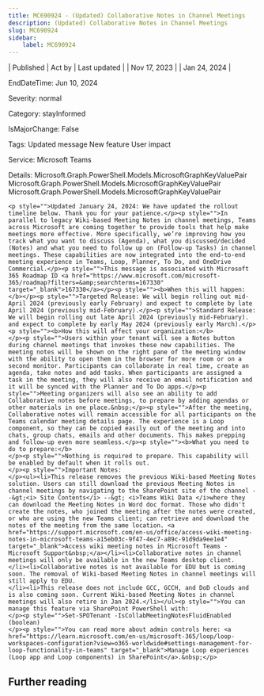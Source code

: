 ```yaml
---
title: MC690924 - (Updated) Collaborative Notes in Channel Meetings
description: (Updated) Collaborative Notes in Channel Meetings
slug: MC690924
sidebar:
    label: MC690924
---
```



| Published | Act by | Last updated |
| Nov 17, 2023 |  | Jan 24, 2024 |

EndDateTime: Jun 10, 2024

Severity: normal

Category: stayInformed

IsMajorChange: False

Tags: Updated message New feature User impact

Service: Microsoft Teams

Details: Microsoft.Graph.PowerShell.Models.MicrosoftGraphKeyValuePair Microsoft.Graph.PowerShell.Models.MicrosoftGraphKeyValuePair Microsoft.Graph.PowerShell.Models.MicrosoftGraphKeyValuePair

```
<p style="">Updated January 24, 2024: We have updated the rollout timeline below. Thank you for your patience.</p><p style="">In parallel to legacy Wiki-based Meeting Notes in channel meetings, Teams across Microsoft are coming together to provide tools that help make meetings more effective. More specifically, we’re improving how you track what you want to discuss (Agenda), what you discussed/decided (Notes) and what you need to follow up on (Follow-up Tasks) in channel meetings. These capabilities are now integrated into the end-to-end meeting experience in Teams, Loop, Planner, To Do, and OneDrive Commercial.</p><p style="">This message is associated with Microsoft 365 Roadmap ID <a href="https://www.microsoft.com/microsoft-365/roadmap?filters=&amp;searchterms=167330" target="_blank">167330</a></p><p style=""><b>When this will happen:</b></p><p style="">Targeted Release: We will begin rolling out mid-April 2024 (previously early February) and expect to complete by late April 2024 (previously mid-February).</p><p style="">Standard Release: We will begin rolling out late April 2024 (previously mid-February). and expect to complete by early May 2024 (previously early March).</p><p style=""><b>How this will affect your organization:</b> 
</p><p style="">Users within your tenant will see a Notes button during channel meetings that invokes these new capabilities. The meeting notes will be shown on the right pane of the meeting window with the ability to open them in the browser for more room or on a second monitor. Participants can collaborate in real time, create an agenda, take notes and add tasks. When participants are assigned a task in the meeting, they will also receive an email notification and it will be synced with the Planner and To Do apps.</p><p style="">Meeting organizers will also see an ability to add Collaborative notes before meetings, to prepare by adding agendas or other materials in one place.&nbsp;</p><p style="">After the meeting, Collaborative notes will remain accessible for all participants on the Teams calendar meeting details page. The experience is a Loop component, so they can be copied easily out of the meeting and into chats, group chats, emails and other documents. This makes prepping and follow-up even more seamless.</p><p style=""><b>What you need to do to prepare:</b> 
</p><p style="">Nothing is required to prepare. This capability will be enabled by default when it rolls out. 
</p><p style="">Important Notes: 
</p><ul><li>This release removes the previous Wiki-based Meeting Notes solution. Users can still download the previous Meeting Notes in channel meetings by navigating to the SharePoint site of the channel --&gt;<i> Site Contents</i> --&gt; <i>Teams Wiki Data </i>where they can download the Meeting Notes in Word doc format. Those who didn't create the notes, who joined the meeting after the notes were created, or who are using the new Teams client; can retrieve and download the notes of the meeting from the same location. <a href="https://support.microsoft.com/en-us/office/access-wiki-meeting-notes-in-microsoft-teams-a15eb03c-9f47-4ec7-a89c-91d9da9ee1e4" target="_blank">Access wiki meeting notes in Microsoft Teams - Microsoft Support&nbsp;</a></li><li>Collaborative notes in channel meetings will only be available in the new Teams desktop client. 
</li><li>Collaborative notes is not available for EDU but is coming soon. The removal of Wiki-based Meeting Notes in channel meetings will still apply to EDU. 
</li><li>This release does not include GCC, GCCH, and DoD clouds and is also coming soon. Current Wiki-based Meeting Notes in channel meetings will also retire in Jan 2024.</li></ul><p style="">You can manage this feature via SharePoint PowerShell with: 
</p><p style="">Set-SPOTenant -IsCollabMeetingNotesFluidEnabled (boolean) 
</p><p style="">You can read more about admin controls here: <a href="https://learn.microsoft.com/en-us/microsoft-365/loop/loop-workspaces-configuration?view=o365-worldwide#settings-management-for-loop-functionality-in-teams" target="_blank">Manage Loop experiences (Loop app and Loop components) in SharePoint</a>.&nbsp;</p>
```

## Further reading
